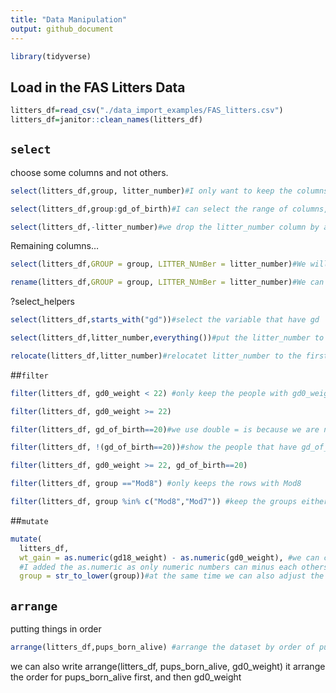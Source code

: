 ```yaml
---
title: "Data Manipulation"
output: github_document
---
```


```r
library(tidyverse)
```


## Load in the FAS Litters Data
```r
litters_df=read_csv("./data_import_examples/FAS_litters.csv")
litters_df=janitor::clean_names(litters_df)
```

## `select`
choose some columns and not others.
```r
select(litters_df,group, litter_number)#I only want to keep the columns of "group" and "litter_number"
```

```r
select(litters_df,group:gd_of_birth)#I can select the range of columns, so in this case I keep the columns from group to gd_of_birth
```

```r
select(litters_df,-litter_number)#we drop the litter_number column by add a "-"
```

Remaining columns...
```r
select(litters_df,GROUP = group, LITTER_NUmBer = litter_number)#We will rename these two columns but only keep these two columns
```
```r
rename(litters_df,GROUP = group, LITTER_NUmBer = litter_number)#We can rename these two columns but keep the rest of the columns at the same time
```

?select_helpers
```r
select(litters_df,starts_with("gd"))#select the variable that have gd
```
```r
select(litters_df,litter_number,everything())#put the litter_number to the first column, and keep everything
```

```r
relocate(litters_df,litter_number)#relocatet litter_number to the first column, and not changing eveything else
```

##`filter`
```r
filter(litters_df, gd0_weight < 22) #only keep the people with gd0_weight less than 22
```

```r
filter(litters_df, gd0_weight >= 22)
```

```r
filter(litters_df, gd_of_birth==20)#we use double = is because we are not asking the variable to go into 20, we are just asking are these two thing equal to each others
```

```r
filter(litters_df, !(gd_of_birth==20))#show the people that have gd_of_birth is not equal to 20
```

```r
filter(litters_df, gd0_weight >= 22, gd_of_birth==20)
```

```r
filter(litters_df, group =="Mod8") #only keeps the rows with Mod8
```

```r
filter(litters_df, group %in% c("Mod8","Mod7")) #keep the groups either Mod8 or Mod7
```

##`mutate`
```r
mutate(
  litters_df,
  wt_gain = as.numeric(gd18_weight) - as.numeric(gd0_weight), #we can create a new variable through mutate
  #I added the as.numeric as only numeric numbers can minus each others, there was a categorical number before
  group = str_to_lower(group))#at the same time we can also adjust the existing variable "group" to lower case
```
 
 
## `arrange`
putting things in order
```r
arrange(litters_df,pups_born_alive) #arrange the dataset by order of pups_born_alive
```

we can also write arrange(litters_df, pups_born_alive, gd0_weight)
it arrange the order for pups_born_alive first, and then gd0_weight





